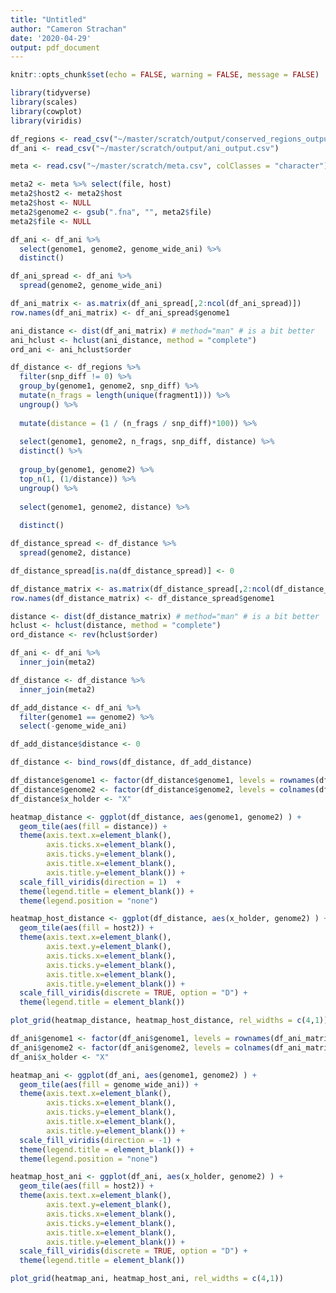 ```yaml
---
title: "Untitled"
author: "Cameron Strachan"
date: '2020-04-29'
output: pdf_document
---
```


```r
knitr::opts_chunk$set(echo = FALSE, warning = FALSE, message = FALSE)
```

```r
library(tidyverse)
library(scales)
library(cowplot)
library(viridis)
```

```r
df_regions <- read_csv("~/master/scratch/output/conserved_regions_output.csv")
df_ani <- read_csv("~/master/scratch/output/ani_output.csv")
```

```r
meta <- read.csv("~/master/scratch/meta.csv", colClasses = "character")

meta2 <- meta %>% select(file, host)
meta2$host2 <- meta2$host
meta2$host <- NULL
meta2$genome2 <- gsub(".fna", "", meta2$file)
meta2$file <- NULL
```

```r
df_ani <- df_ani %>%
  select(genome1, genome2, genome_wide_ani) %>%
  distinct()

df_ani_spread <- df_ani %>%
  spread(genome2, genome_wide_ani)

df_ani_matrix <- as.matrix(df_ani_spread[,2:ncol(df_ani_spread)])  
row.names(df_ani_matrix) <- df_ani_spread$genome1

ani_distance <- dist(df_ani_matrix) # method="man" # is a bit better
ani_hclust <- hclust(ani_distance, method = "complete")
ord_ani <- ani_hclust$order
```

```r
df_distance <- df_regions %>%
  filter(snp_diff != 0) %>%
  group_by(genome1, genome2, snp_diff) %>%
  mutate(n_frags = length(unique(fragment1))) %>%
  ungroup() %>% 
  
  mutate(distance = (1 / (n_frags / snp_diff)*100)) %>%
  
  select(genome1, genome2, n_frags, snp_diff, distance) %>%
  distinct() %>%
  
  group_by(genome1, genome2) %>%
  top_n(1, (1/distance)) %>%
  ungroup() %>%
  
  select(genome1, genome2, distance) %>%
  
  distinct() 

df_distance_spread <- df_distance %>%
  spread(genome2, distance)

df_distance_spread[is.na(df_distance_spread)] <- 0

df_distance_matrix <- as.matrix(df_distance_spread[,2:ncol(df_distance_spread)])  
row.names(df_distance_matrix) <- df_distance_spread$genome1

distance <- dist(df_distance_matrix) # method="man" # is a bit better
hclust <- hclust(distance, method = "complete")
ord_distance <- rev(hclust$order)
```

```r
df_ani <- df_ani %>%
  inner_join(meta2)

df_distance <- df_distance %>%
  inner_join(meta2)

df_add_distance <- df_ani %>%
  filter(genome1 == genome2) %>%
  select(-genome_wide_ani)

df_add_distance$distance <- 0

df_distance <- bind_rows(df_distance, df_add_distance)
```

```r
df_distance$genome1 <- factor(df_distance$genome1, levels = rownames(df_distance_matrix)[ord_distance])
df_distance$genome2 <- factor(df_distance$genome2, levels = colnames(df_distance_matrix)[ord_distance])
df_distance$x_holder <- "X"

heatmap_distance <- ggplot(df_distance, aes(genome1, genome2) ) +
  geom_tile(aes(fill = distance)) +
  theme(axis.text.x=element_blank(),
        axis.ticks.x=element_blank(),
        axis.ticks.y=element_blank(), 
        axis.title.x=element_blank(),
        axis.title.y=element_blank()) +
  scale_fill_viridis(direction = 1)  + 
  theme(legend.title = element_blank()) + 
  theme(legend.position = "none") 

heatmap_host_distance <- ggplot(df_distance, aes(x_holder, genome2) ) +
  geom_tile(aes(fill = host2)) +
  theme(axis.text.x=element_blank(),
        axis.text.y=element_blank(),
        axis.ticks.x=element_blank(),
        axis.ticks.y=element_blank(), 
        axis.title.x=element_blank(),
        axis.title.y=element_blank()) + 
  scale_fill_viridis(discrete = TRUE, option = "D") + 
  theme(legend.title = element_blank())

plot_grid(heatmap_distance, heatmap_host_distance, rel_widths = c(4,1))
```

```r
df_ani$genome1 <- factor(df_ani$genome1, levels = rownames(df_ani_matrix)[ord_distance])
df_ani$genome2 <- factor(df_ani$genome2, levels = colnames(df_ani_matrix)[ord_distance])
df_ani$x_holder <- "X"

heatmap_ani <- ggplot(df_ani, aes(genome1, genome2) ) +
  geom_tile(aes(fill = genome_wide_ani)) +
  theme(axis.text.x=element_blank(),
        axis.ticks.x=element_blank(),
        axis.ticks.y=element_blank(), 
        axis.title.x=element_blank(),
        axis.title.y=element_blank()) +
  scale_fill_viridis(direction = -1) + 
  theme(legend.title = element_blank()) + 
  theme(legend.position = "none") 

heatmap_host_ani <- ggplot(df_ani, aes(x_holder, genome2) ) +
  geom_tile(aes(fill = host2)) +
  theme(axis.text.x=element_blank(),
        axis.text.y=element_blank(),
        axis.ticks.x=element_blank(),
        axis.ticks.y=element_blank(), 
        axis.title.x=element_blank(),
        axis.title.y=element_blank()) + 
  scale_fill_viridis(discrete = TRUE, option = "D") + 
  theme(legend.title = element_blank())

plot_grid(heatmap_ani, heatmap_host_ani, rel_widths = c(4,1))
```